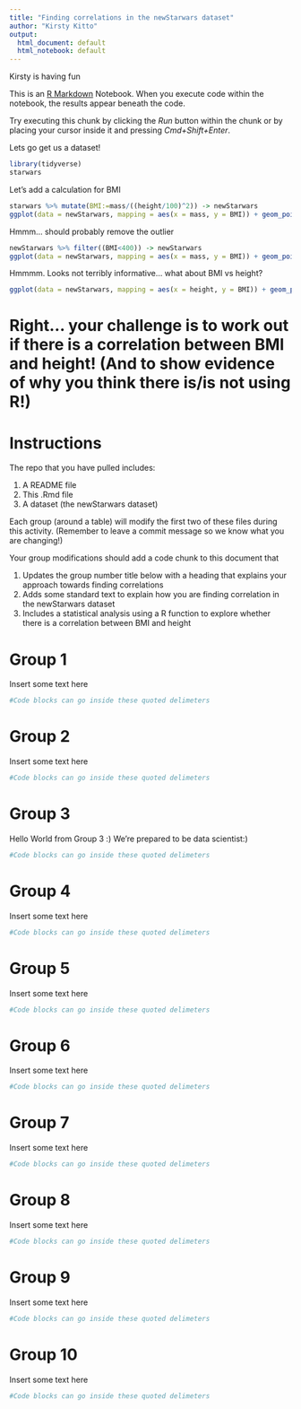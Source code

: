 ```yaml
---
title: "Finding correlations in the newStarwars dataset"
author: "Kirsty Kitto"
output:
  html_document: default
  html_notebook: default
---
```


Kirsty is having fun

This is an [R Markdown](http://rmarkdown.rstudio.com) Notebook. When you execute code within the notebook, the results appear beneath the code. 

Try executing this chunk by clicking the *Run* button within the chunk or by placing your cursor inside it and pressing *Cmd+Shift+Enter*. 

Lets go get us a dataset!

```r
library(tidyverse)
starwars
```

Let's add a calculation for BMI
```r
starwars %>% mutate(BMI:=mass/((height/100)^2)) -> newStarwars
ggplot(data = newStarwars, mapping = aes(x = mass, y = BMI)) + geom_point()
```

Hmmm... should probably remove the outlier

```r
newStarwars %>% filter((BMI<400)) -> newStarwars
ggplot(data = newStarwars, mapping = aes(x = mass, y = BMI)) + geom_point()
```

Hmmmm. Looks not terribly informative... what about BMI vs height?
```r
ggplot(data = newStarwars, mapping = aes(x = height, y = BMI)) + geom_point()
```


Right... your challenge is to work out if there is a correlation between BMI and height! (And to show evidence of why you think there is/is not using R!)
===

Instructions
===

The repo that you have pulled includes:

1. A README file
1. This .Rmd file
1. A dataset (the newStarwars dataset)

Each group (around a table) will modify the first two of these files during this activity. (Remember to leave a commit message so we know what you are changing!)

Your group modifications should add a code chunk to this document that 

1. Updates the group number title below with a heading that explains your approach towards finding correlations 
1. Adds some standard text to explain how you are finding correlation in the newStarwars dataset
1. Includes a statistical analysis using a R function to explore whether there is a correlation between BMI and height

Group 1
===

Insert some text here

```r
#Code blocks can go inside these quoted delimeters

```


Group 2
===

Insert some text here

```r
#Code blocks can go inside these quoted delimeters

```

Group 3
===

Hello World from Group 3 :)
We're prepared to be data scientist:)

```r
#Code blocks can go inside these quoted delimeters

```

Group 4
===

Insert some text here

```r
#Code blocks can go inside these quoted delimeters

```

Group 5
===

Insert some text here

```r
#Code blocks can go inside these quoted delimeters

```

Group 6
===

Insert some text here

```r
#Code blocks can go inside these quoted delimeters

```

Group 7
===

Insert some text here

```r
#Code blocks can go inside these quoted delimeters

```

Group 8
===

Insert some text here

```r
#Code blocks can go inside these quoted delimeters

```

Group 9
===

Insert some text here

```r
#Code blocks can go inside these quoted delimeters

```

Group 10
===

Insert some text here

```r
#Code blocks can go inside these quoted delimeters

```



